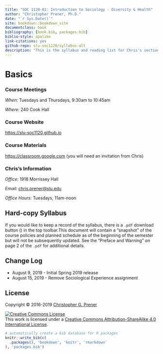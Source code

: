 ```yaml
--- 
title: "SOC 1120-01: Introduction to Sociology - Diversity & Health"
author: "Christopher Prener, Ph.D."
date: "`r Sys.Date()`"
site: bookdown::bookdown_site
documentclass: book
bibliography: [book.bib, packages.bib]
biblio-style: apalike
link-citations: yes
github-repo: slu-soc1120/syllabus-alt
description: "This is the syllabus and reading list for Chris's section of SOC 1120."
---
```


# Basics {-}

### Course Meetings {-}

*When:* Tuesdays and Thursdays, 9:30am to 10:45am

*Where:* 240 Cook Hall

### Course Website {-}

<https://slu-soc1120.github.io>

### Course Materials {-}

<https://classroom.google.com> (you will need an invitation from Chris)

### Chris’s Information {-}

*Office:* 1918 Morrissey Hall

*Email:* <chris.prener@slu.edu>

*Office Hours:* Tuesdays, 11am-noon

## Hard-copy Syllabus {-}
If you would like to keep a record of the syllabus, there is a `.pdf` download button (<i class="fa fa-file-pdf-o"></i>) in the top toolbar.This document will contain a "snapshot" of the course policies and planned schedule as of the beginning of the semester but will not be subsequently updated. See the "Preface and Warning" on page 2 of the `.pdf` for additional details.

## Change Log {-}

* August 9, 2019 - Initial Spring 2019 release
* August 15, 2019 - Remove Sociological Experience assignment

## License {-}
Copyright © 2016-2019 [Christopher G. Prener](https://chris-prener.github.io)

<a rel="license" href="http://creativecommons.org/licenses/by-sa/4.0/"><img alt="Creative Commons License" style="border-width:0" src="https://i.creativecommons.org/l/by-sa/4.0/88x31.png" /></a><br />This work is licensed under a <a rel="license" href="http://creativecommons.org/licenses/by-sa/4.0/">Creative Commons Attribution-ShareAlike 4.0 International License</a>.

```r
# automatically create a bib database for R packages
knitr::write_bib(c(
  .packages(), 'bookdown', 'knitr', 'rmarkdown'
), 'packages.bib')
```
